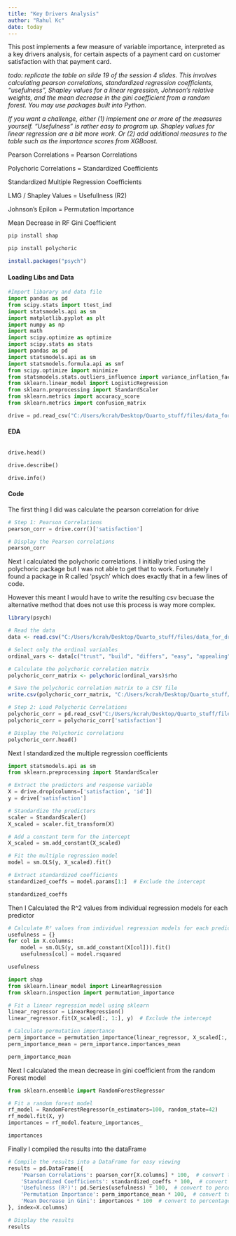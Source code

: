 ```yaml
---
title: "Key Drivers Analysis"
author: "Rahul Kc"
date: today
---
```


This post implements a few measure of variable importance, interpreted as a key drivers analysis, for certain aspects of a payment card on customer satisfaction with that payment card.

_todo: replicate the table on slide 19 of the session 4 slides. This involves calculating pearson correlations, standardized regression coefficients, "usefulness", Shapley values for a linear regression, Johnson's relative weights, and the mean decrease in the gini coefficient from a random forest. You may use packages built into Python._

_If you want a challenge, either (1) implement one or more of the measures yourself. "Usefulness" is rather easy to program up. Shapley values for linear regression are a bit more work. Or (2) add additional measures to the table such as the importance scores from XGBoost._

Pearson Correlations = Pearson Correlations

Polychoric Correlations = Standardized Coefficients

Standardized Multiple Regression Coefficients 

LMG / Shapley Values = Usefullness (R2)

Johnson's Epilon = Permutation Importance

Mean Decrease in RF Gini Coefficient


```python
pip install shap
```

```python
pip install polychoric
```

```r
install.packages("psych")
```

:::: {.callout-note collapse="true"}
#### Loading Libs and Data
```python
#Import libarary and data file
import pandas as pd
from scipy.stats import ttest_ind
import statsmodels.api as sm
import matplotlib.pyplot as plt
import numpy as np
import math  
import scipy.optimize as optimize
import scipy.stats as stats
import pandas as pd
import statsmodels.api as sm
import statsmodels.formula.api as smf
from scipy.optimize import minimize
from statsmodels.stats.outliers_influence import variance_inflation_factor
from sklearn.linear_model import LogisticRegression
from sklearn.preprocessing import StandardScaler
from sklearn.metrics import accuracy_score
from sklearn.metrics import confusion_matrix
```

```python
drive = pd.read_csv("C:/Users/kcrah/Desktop/Quarto_stuff/files/data_for_drivers_analysis.csv")
```
::::

:::: {.callout-note collapse="true"}
#### EDA
```python

```

```python
drive.head()
```

```python
drive.describe()
```

```python
drive.info()
```
::::


:::: {.callout-note collapse="true"}
#### Code


The first thing I did was calculate the pearson correlation for drive
```python
# Step 1: Pearson Correlations
pearson_corr = drive.corr()['satisfaction']

# Display the Pearson correlations
pearson_corr

```

Next I calculated the polychoric correlations. I initially tried using the polychoric package but I was not able to get that to work. Fortunately I found a package in R called 'psych' which does exactly that in a few lines of code.

However this meant I would have to write the resulting csv becuase the alternative method that does not use this process is way more complex. 

```r
library(psych)

# Read the data
data <- read.csv("C:/Users/kcrah/Desktop/Quarto_stuff/files/data_for_drivers_analysis.csv")

# Select only the ordinal variables
ordinal_vars <- data[c("trust", "build", "differs", "easy", "appealing", "rewarding", "popular", "service", "impact")]

# Calculate the polychoric correlation matrix
polychoric_corr_matrix <- polychoric(ordinal_vars)$rho

# Save the polychoric correlation matrix to a CSV file
write.csv(polychoric_corr_matrix, "C:/Users/kcrah/Desktop/Quarto_stuff/files/polychoric_corr_matrix.csv", row.names = TRUE)
```


```python
# Step 2: Load Polychoric Correlations
polychoric_corr = pd.read_csv("C:/Users/kcrah/Desktop/Quarto_stuff/files/polychoric_corr_matrix.csv", index_col=0)
polychoric_corr = polychoric_corr['satisfaction']

# Display the Polychoric correlations
polychoric_corr.head()
```


Next I standardized the multiple regression coefficients
```python
import statsmodels.api as sm
from sklearn.preprocessing import StandardScaler

# Extract the predictors and response variable
X = drive.drop(columns=['satisfaction', 'id'])
y = drive['satisfaction']

# Standardize the predictors
scaler = StandardScaler()
X_scaled = scaler.fit_transform(X)

# Add a constant term for the intercept
X_scaled = sm.add_constant(X_scaled)

# Fit the multiple regression model
model = sm.OLS(y, X_scaled).fit()

# Extract standardized coefficients
standardized_coeffs = model.params[1:]  # Exclude the intercept

standardized_coeffs
```

Then I Calculated the R^2 values from individual regression models for each predictor

```python
# Calculate R² values from individual regression models for each predictor
usefulness = {}
for col in X.columns:
    model = sm.OLS(y, sm.add_constant(X[col])).fit()
    usefulness[col] = model.rsquared

usefulness

```


```python
import shap
from sklearn.linear_model import LinearRegression
from sklearn.inspection import permutation_importance

# Fit a linear regression model using sklearn
linear_regressor = LinearRegression()
linear_regressor.fit(X_scaled[:, 1:], y)  # Exclude the intercept

# Calculate permutation importance
perm_importance = permutation_importance(linear_regressor, X_scaled[:, 1:], y, n_repeats=10, random_state=42)
perm_importance_mean = perm_importance.importances_mean

perm_importance_mean

```

Next I calculated the mean decrease in gini coefficient from the random Forest model

```python
from sklearn.ensemble import RandomForestRegressor

# Fit a random forest model
rf_model = RandomForestRegressor(n_estimators=100, random_state=42)
rf_model.fit(X, y)
importances = rf_model.feature_importances_

importances

```

Finally I compiled the results into the dataFrame
```python
# Compile the results into a DataFrame for easy viewing
results = pd.DataFrame({
    'Pearson Correlations': pearson_corr[X.columns] * 100,  # convert to percentages
    'Standardized Coefficients': standardized_coeffs * 100,  # convert to percentages
    'Usefulness (R²)': pd.Series(usefulness) * 100,  # convert to percentages
    'Permutation Importance': perm_importance_mean * 100,  # convert to percentages
    'Mean Decrease in Gini': importances * 100  # convert to percentages
}, index=X.columns)

# Display the results
results

```

```python

```

```python

```

```python

```

```python

```

```python

```

```python

```
::::